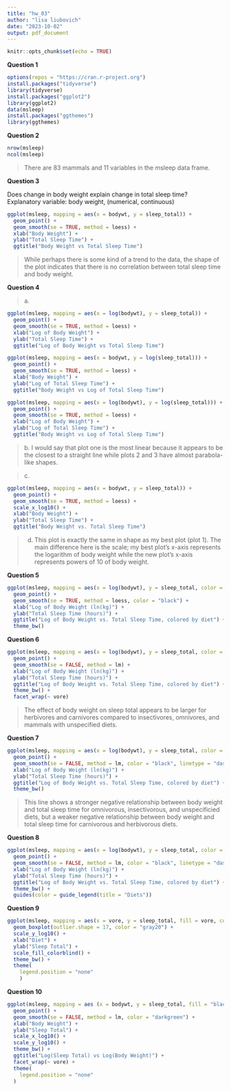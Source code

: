 ```yaml
---
title: "hw_03"
author: "lisa liubovich"
date: "2023-10-02"
output: pdf_document
---
```


```r
knitr::opts_chunk$set(echo = TRUE)
```

**Question 1**

```r
options(repos = "https://cran.r-project.org")
install.packages("tidyverse")
library(tidyverse)
install.packages("ggplot2")
library(ggplot2)
data(msleep)
install.packages("ggthemes")
library(ggthemes)
```

**Question 2**

```r
nrow(msleep)
ncol(msleep)

```

> There are 83 mammals and 11 variables in the msleep data frame.

**Question 3**

| Does change in body weight explain change in total sleep time?
| Explanatory variable: body weight, (numerical, continuous)

```r
ggplot(msleep, mapping = aes(x = bodywt, y = sleep_total)) +
  geom_point() +
  geom_smooth(se = TRUE, method = loess) +
  xlab("Body Weight") +
  ylab("Total Sleep Time") +
  ggtitle("Body Weight vs Total Sleep Time")
```

> While perhaps there is some kind of a trend to the data, the shape of the plot indicates that there is no correlation between total sleep time and body weight.

**Question 4**

> a\.

```r
ggplot(msleep, mapping = aes(x = log(bodywt), y = sleep_total)) +
  geom_point() +
  geom_smooth(se = TRUE, method = loess) +
  xlab("Log of Body Weight") +
  ylab("Total Sleep Time") +
  ggtitle("Log of Body Weight vs Total Sleep Time")
```

```r
ggplot(msleep, mapping = aes(x = bodywt, y = log(sleep_total))) +
  geom_point() +
  geom_smooth(se = TRUE, method = loess) +
  xlab("Body Weight") +
  ylab("Log of Total Sleep Time") +
  ggtitle("Body Weight vs Log of Total Sleep Time")
```

```r
ggplot(msleep, mapping = aes(x = log(bodywt), y = log(sleep_total))) +
  geom_point() +
  geom_smooth(se = TRUE, method = loess) +
  xlab("Log of Body Weight") +
  ylab("Log of Total Sleep Time") +
  ggtitle("Body Weight vs Log of Total Sleep Time")
```

> b\. I would say that plot one is the most linear because it appears to be the closest to a straight line while plots 2 and 3 have almost parabola-like shapes.

> c\.

```r
ggplot(msleep, mapping = aes(x = bodywt, y = sleep_total)) +
  geom_point() +
  geom_smooth(se = TRUE, method = loess) +
  scale_x_log10() +
  xlab("Body Weight") +
  ylab("Total Sleep Time") +
  ggtitle("Body Weight vs. Total Sleep Time")
```

> d.  This plot is exactly the same in shape as my best plot (plot 1). The main difference here is the scale; my best plot's x-axis represents the logarithm of body weight while the new plot's x-axis represents powers of 10 of body weight.

**Question 5**

```r
ggplot(msleep, mapping = aes(x = log(bodywt), y = sleep_total, color = vore)) +
  geom_point() +
  geom_smooth(se = TRUE, method = loess, color = "black") +
  xlab("Log of Body Weight (ln(kg)") +
  ylab("Total Sleep Time (hours)") +
  ggtitle("Log of Body Weight vs. Total Sleep Time, colored by diet") +
  theme_bw()
```

**Question 6**

```r
ggplot(msleep, mapping = aes(x = log(bodywt), y = sleep_total, color = vore)) +
  geom_point() +
  geom_smooth(se = FALSE, method = lm) +
  xlab("Log of Body Weight (ln(kg)") +
  ylab("Total Sleep Time (hours)") +
  ggtitle("Log of Body Weight vs. Total Sleep Time, colored by diet") +
  theme_bw() +
  facet_wrap(~ vore)
```

> The effect of body weight on sleep total appears to be larger for herbivores and carnivores compared to insectivores, omnivores, and mammals with unspecified diets.

**Question 7**

```r
ggplot(msleep, mapping = aes(x = log(bodywt), y = sleep_total, color = vore)) +
  geom_point() +
  geom_smooth(se = FALSE, method = lm, color = "black", linetype = "dashed", size = 0.5) +
  xlab("Log of Body Weight (ln(kg)") +
  ylab("Total Sleep Time (hours)") +
  ggtitle("Log of Body Weight vs. Total Sleep Time, colored by diet") +
  theme_bw()
```

> This line shows a stronger negative relationship between body weight and total sleep time for omnivorous, insectivorous, and unspecificied diets, but a weaker negative relationship between body weight and total sleep time for carnivorous and herbivorous diets.

**Question 8**

```r
ggplot(msleep, mapping = aes(x = log(bodywt), y = sleep_total, color = vore)) +
  geom_point() +
  geom_smooth(se = FALSE, method = lm, color = "black", linetype = "dashed", size = 0.5) +
  xlab("Log of Body Weight (ln(kg)") +
  ylab("Total Sleep Time (hours)") +
  ggtitle("Log of Body Weight vs. Total Sleep Time, colored by diet") +
  theme_bw() +
  guides(color = guide_legend(title = "Diets"))
```

**Question 9**

```r
ggplot(msleep, mapping = aes(x = vore, y = sleep_total, fill = vore, color = vore)) +
  geom_boxplot(outlier.shape = 17, color = "gray20") +
  scale_y_log10() +
  xlab("Diet") +
  ylab("Sleep Total") +
  scale_fill_colorblind() +
  theme_bw() +
  theme(
    legend.position = "none"
    )
```

**Question 10**

```r
ggplot(msleep, mapping = aes (x = bodywt, y = sleep_total, fill = "black")) +
  geom_point() +
  geom_smooth(se = FALSE, method = lm, color = "darkgreen") +
  xlab("Body Weight") +
  ylab("Sleep Total") +
  scale_x_log10() +
  scale_y_log10() +
  theme_bw() +
  ggtitle("Log(Sleep Total) vs Log(Body Weight)") +
  facet_wrap(~ vore) +
  theme(
    legend.position = "none"
  )
```
